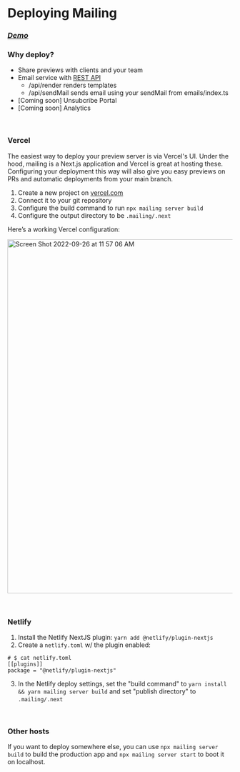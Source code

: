 # Deploying Mailing

### _[Demo](http://demo.mailing.run/previews/AccountCreated/accountCreated)_

### Why deploy?

- Share previews with clients and your team
- Email service with [REST API](https://github.com/sofn-xyz/mailing#rest-api)
  - /api/render renders templates
  - /api/sendMail sends email using your sendMail from emails/index.ts
- [Coming soon] Unsubcribe Portal
- [Coming soon] Analytics

<br />

### Vercel

The easiest way to deploy your preview server is via Vercel's UI. Under the hood, mailing is a Next.js application and Vercel is great at hosting these. Configuring your deployment this way will also give you easy previews on PRs and automatic deployments from your main branch.

1. Create a new project on [vercel.com](https://vercel.com/)
2. Connect it to your git repository
3. Configure the build command to run `npx mailing server build`
4. Configure the output directory to be `.mailing/.next`

Here’s a working Vercel configuration:

<img
  width="793"
  alt="Screen Shot 2022-09-26 at 11 57 06 AM"
  src="https://user-images.githubusercontent.com/282016/192357879-a19ec556-00c3-49b6-883c-6ae55e8eff7f.png"
/>

<br />

### Netlify

1. Install the Netlify NextJS plugin: `yarn add @netlify/plugin-nextjs`
2. Create a `netlify.toml` w/ the plugin enabled:

```
# $ cat netlify.toml
[[plugins]]
package = "@netlify/plugin-nextjs"
```

3. In the Netlify deploy settings, set the "build command" to `yarn install && yarn mailing server build` and set "publish directory" to `.mailing/.next`

<br />

### Other hosts

If you want to deploy somewhere else, you can use `npx mailing server build` to build the production app and `npx mailing server start` to boot it on localhost.
